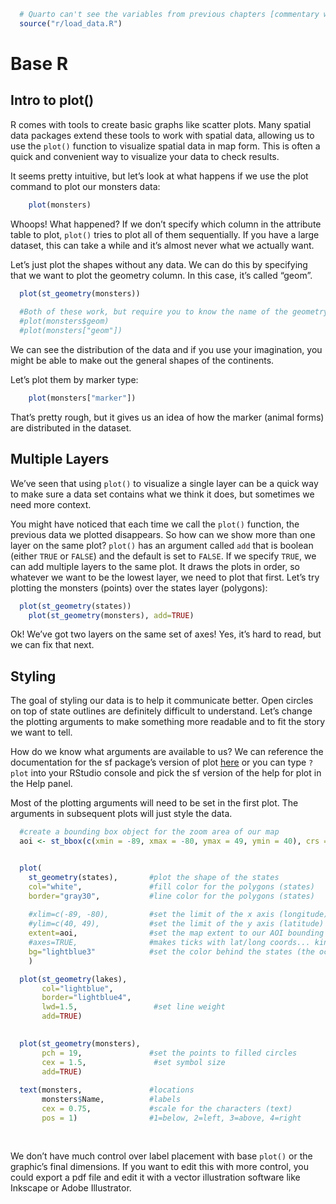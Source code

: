 
```r
  # Quarto can't see the variables from previous chapters [commentary withheld] so we need to run a script that will load the data invisibly	
  source("r/load_data.R")
```

# Base R

## Intro to plot()

R comes with tools to create basic graphs like scatter plots. Many spatial data packages extend these tools to work with spatial data, allowing us to use the `plot()` function to visualize spatial data in map form.  This is often a quick and convenient way to visualize your data to check results.

It seems pretty intuitive, but let's look at what happens if we use the plot command to plot our monsters data:

```r
	plot(monsters)
```

Whoops! What happened? If we don't specify which column in the attribute table to plot, `plot()` tries to plot all of them sequentially. If you have a large dataset, this can take a while and it's almost never what we actually want.

Let's just plot the shapes without any data. We can do this by specifying that we want to plot the geometry column. In this case, it's called "geom".

```r
	
  plot(st_geometry(monsters))
  
  #Both of these work, but require you to know the name of the geometry column:
  #plot(monsters$geom)  
  #plot(monsters["geom"])
```

We can see the distribution of the data and if you use your imagination, you might be able to make out the general shapes of the continents.

Let's plot them by marker type: 

```r
	plot(monsters["marker"])
```

That's pretty rough, but it gives us an idea of how the marker (animal forms) are distributed in the dataset.

## Multiple Layers

We've seen that using `plot()` to visualize a single layer can be a quick way to make sure a data set contains what we think it does, but sometimes we need more context.

You might have noticed that each time we call the `plot()` function, the previous data we plotted disappears. So how can we show more than one layer on the same plot? `plot()` has an argument called `add` that is boolean (either `TRUE` or `FALSE`) and the default is set to `FALSE`. If we specify `TRUE`, we can add multiple layers to the same plot. It draws the plots in order, so whatever we want to be the lowest layer, we need to plot that first. Let's try plotting the monsters (points) over the states layer (polygons):

```r
  plot(st_geometry(states))	
	plot(st_geometry(monsters), add=TRUE)

```
Ok! We've got two layers on the same set of axes! Yes, it's hard to read, but we can fix that next.

## Styling

The goal of styling our data is to help it communicate better. Open circles on top of state outlines are definitely difficult to understand. Let's change the plotting arguments to make something more readable and to fit the story we want to tell.

How do we know what arguments are available to us?  We can reference the documentation for the sf package's version of plot [here](https://r-spatial.github.io/sf/reference/plot.html) or you can type `?plot` into your RStudio console and pick the sf version of the help for plot in the Help panel.

Most of the plotting arguments will need to be set in the first plot. The arguments in subsequent plots will just style the data.

```r

  #create a bounding box object for the zoom area of our map
  aoi <- st_bbox(c(xmin = -89, xmax = -80, ymax = 49, ymin = 40), crs = st_crs(4326))


  plot(
    st_geometry(states),       #plot the shape of the states
    col="white",               #fill color for the polygons (states)
    border="gray30",           #line color for the polygons (states)
    
    #xlim=c(-89, -80),         #set the limit of the x axis (longitude)
    #ylim=c(40, 49),           #set the limit of the y axis (latitude)
    extent=aoi,                #set the map extent to our AOI bounding box
    #axes=TRUE,                #makes ticks with lat/long coords... kinda messy
    bg="lightblue3"            #set the color behind the states (the ocean)
    )	

  plot(st_geometry(lakes), 
       col="lightblue",
       border="lightblue4",
       lwd=1.5,                 #set line weight
       add=TRUE)
	

  plot(st_geometry(monsters), 
       pch = 19,               #set the points to filled circles
       cex = 1.5,               #set symbol size
       add=TRUE)
  
  text(monsters,               #locations
       monsters$Name,          #labels
       cex = 0.75,             #scale for the characters (text)
       pos = 1)                #1=below, 2=left, 3=above, 4=right
  
  

```

We don't have much control over label placement with base `plot()` or the graphic's final dimensions. If you want to edit this with more control, you could export a pdf file and edit it with a vector illustration software like Inkscape or Adobe Illustrator.
